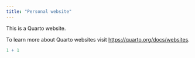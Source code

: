 ```yaml
---
title: "Personal website"
---
```


This is a Quarto website.

To learn more about Quarto websites visit <https://quarto.org/docs/websites>.

```r
1 + 1
```
